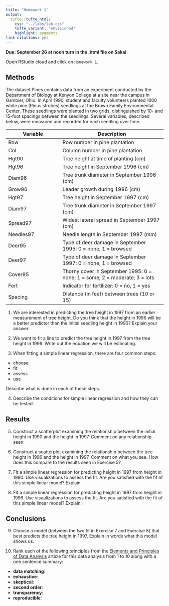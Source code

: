 ```yaml
---
title: "Homework 1"
output: 
  tufte::tufte_html:
    css: "../labs/lab.css"
    tufte_variant: "envisioned"
    highlight: pygments
link-citations: yes
---
```


**Due: September 26 at noon**
**turn in the .html file on Sakai**

Open RStudio cloud and click on `Homework 1`. 

## Methods

The dataset Pines contains data from an experiment conducted by the Department of Biology at Kenyon College at a site near the campus in Gambier, Ohio. In April 1990, student and faculty volunteers planted 1000 white pine (Pinus strobes) seedlings at the Brown Family Environmental Center. These seedlings were planted in two grids, distinguished by 10- and 15-foot spacings between the seedlings. Several variables, described below, were measured and recorded for each seedling over time.

Variable | Description
---------|-----------------
Row | Row number in pine plantation
Col | Column number in pine plantation
Hgt90 | Tree height at time of planting (cm)
Hgt96 | Tree height in September 1996 (cm)
Diam96  | Tree trunk diameter in September 1996 (cm)
Grow96 |  Leader growth during 1996 (cm)
Hgt97  | Tree height in September 1997 (cm)
Diam97  | Tree trunk diameter in September 1997 (cm)
Spread97  | Widest lateral spread in September 1997 (cm)
Needles97 |  Needle length in September 1997 (mm)
Deer95  | Type of deer damage in September 1995: 0 = none, 1 = browsed
Deer97  | Type of deer damage in September 1997: 0 = none, 1 = browsed
Cover95 |  Thorny cover in September 1995: 0 = none; 1 = some; 2 = moderate; 3 = lots
Fert  | Indicator for fertilizer: 0 = no, 1 = yes
Spacing |  Distance (in feet) between trees (10 or 15)

1. We are interested in predicting the tree height in 1997 from an earlier measurement of tree height. Do you think that the height in 1996 will be a better predictor than the initial seedling height in 1990? Explain your answer.

2. We want to fit a line to predict the tree height in 1997 from the tree height in 1996. Write out the equation we will be estimating.

3. When fitting a simple linear regression, there are four common steps:

- choose
- fit
- assess
- use

Describe what is done in each of these steps.

4. Describe the conditions for simple linear regression and how they can be tested.

## Results

5. Construct a scatterplot examining the relationship between the initial height in 1990 and the height in 1997. Comment on any relationship seen.

6. Construct a scatterplot examining the relationship between the tree height in 1996 and the height in 1997. Comment on what you see. How does this compare to the results seen in Exercise 5?

7. Fit a simple linear regression for predicting height in 1997 from height in 1990. Use visualizations to assess the fit. Are you satisfied with the fit of this simple linear model? Explain.

8. Fit a simple linear regression for predicting height in 1997 from height in 1996. Use visualizations to assess the fit. Are you satisfied with the fit of this simple linear model? Explain.

## Conclusions

9. Choose a model (between the two fit in Exercise 7 and Exercise 8) that best predicts the tree height in 1997. Explain in words what this model shows us.

10. Rank each of the following principles from the [Elements and Principles of Data Analysis](https://arxiv.org/pdf/1903.07639.pdf) article for this data analysis from 1 to 10 along with a one sentence summary:

- **data matching**: 
- **exhaustive**: 
- **skeptical**:
- **second order**:
- **transparency**:
- **reproducible**: